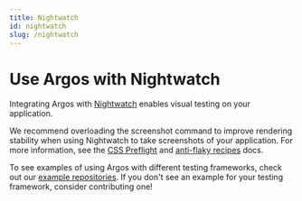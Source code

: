 ```yaml
---
title: Nightwatch
id: nightwatch
slug: /nightwatch
---
```



# Use Argos with Nightwatch

Integrating Argos with [Nightwatch](https://nightwatchjs.org/) enables visual testing on your application.

We recommend overloading the screenshot command to improve rendering stability when using Nightwatch to take screenshots of your application. For more information, see the [CSS Preflight](/css-preflight) and [anti-flaky recipes](/anti-flaky-recipes) docs.

To see examples of using Argos with different testing frameworks, check out our [example repositories](https://github.com/argos-ci/argos/tree/main/examples). If you don't see an example for your testing framework, consider contributing one!

<AfterScreenshotSetup />
